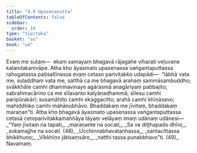 ```yaml
---
title: "4.9 Upasenasutta"
tableOfContents: false
sidebar:
  order: 10
type: "tipitaka"
basket: "su"
book: "ud"
---
```



<DynamicBreadcrumb />

<Division number="39" book="ud">

<Paragraph number="338" book="ud">
Evaṃ me sutaṃ—  ekaṃ samayaṃ bhagavā rājagahe viharati veḷuvane kalandakanivāpe. Atha kho āyasmato upasenassa vaṅgantaputtassa rahogatassa paṭisallīnassa evaṃ cetaso parivitakko udapādi—  “lābhā vata me, suladdhaṃ vata me, satthā ca me bhagavā arahaṃ sammāsambuddho; svākkhāte camhi dhammavinaye agārasmā anagāriyaṃ pabbajito; sabrahmacārino ca me sīlavanto kalyāṇadhammā; sīlesu camhi paripūrakārī; susamāhito camhi ekaggacitto; arahā camhi khīṇāsavo; mahiddhiko camhi mahānubhāvo. Bhaddakaṃ me jīvitaṃ, bhaddakaṃ maraṇan”ti.
</Paragraph>

<Paragraph number="339" book="ud">
Atha kho bhagavā āyasmato upasenassa vaṅgantaputtassa cetasā cetoparivitakkamaññāya tāyaṃ velāyaṃ imaṃ udānaṃ udānesi—
</Paragraph>

<Paragraph number="340" type="verses" book="ud">
_“Yaṃ jīvitaṃ na tapati,_  
_maraṇante na socati;_  
_Sa ve diṭṭhapado dhīro,_  
_sokamajjhe na socati. (48)_  

</Paragraph>

<Paragraph number="341" type="verses" book="ud">
_Ucchinnabhavataṇhassa,_  
_santacittassa bhikkhuno;_  
_Vikkhīṇo jātisaṃsāro,_  
_natthi tassa punabbhavo”ti. (49)_  


</Paragraph>
</Division>

<Paragraph number="342" type="center" book="ud">
Navamaṃ.
</Paragraph>